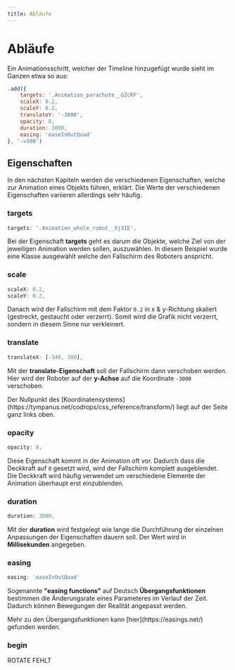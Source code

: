 ```yaml
---
title: Abläufe
---
```



# Abläufe

Ein Animationsschritt, welcher der Timeline hinzugefügt wurde sieht im Ganzen etwa so aus:

``` jsx
.add({
    targets: '.Animation_parachute__GZcRF',
    scaleX: 0.2, 
    scaleY: 0.2, 
    translateY: '-3000',
    opacity: 0,
    duration: 3000,
    easing: 'easeInOutQuad'
}, '-=500')
```

## Eigenschaften

In den nächsten Kapiteln werden die verschiedenen Eigenschaften, welche zur Animation eines Objekts führen, erklärt. Die Werte der verschiedenen Eigenschaften variieren allerdings sehr häufig.

### targets

``` jsx {1}
targets: '.Animation_whole_robot__Xj3IE',
```

Bei der Eigenschaft <b>targets</b> geht es darum die Objekte, welche Ziel von der jeweiligen Animation werden sollen, auszuwählen. In diesem Beispiel wurde eine Klasse ausgewählt welche den Fallschirm des Roboters anspricht.

### scale

``` jsx {1-2}
scaleX: 0.2,
scaleY: 0.2,  
```

Danach wird der Fallschirm mit dem Faktor `0.2` in x & y-Richtung skaliert (gestreckt, gestaucht oder verzerrt). Somit wird die Grafik nicht verzerrt, sondern in diesem Sinne nur verkleinert.

### translate 

``` jsx {1}
translateX: [-340, 300],
```

Mit der <b>translate-Eigenschaft</b> soll der Fallschirm dann verschoben werden. Hier wird der Roboter auf der <b>y-Achse</b> auf die Koordinate `-3000` verschoben.

<Callout>
    Der Nullpunkt des [Koordinatensystems](https://tympanus.net/codrops/css_reference/transform/) liegt auf der Seite ganz links oben.
</Callout>

### opacity

``` jsx 
opacity: 0,
```

Diese Eigenschaft kommt in der Animation oft vor. Dadurch dass die Deckkraft auf `0` gesetzt wird, wird der Fallschirm komplett ausgeblendet. Die Deckkraft wird häufig verwendet um verschiedene Elemente der Animation überhaupt erst einzublenden. 

### duration

``` jsx
duration: 3000,
```

Mit der <b>duration</b> wird festgelegt wie lange die Durchführung der einzelnen Anpassungen der Eigenschaften dauern soll. Der Wert wird in <b>Millisekunden</b> angegeben.

### easing

``` jsx
easing: 'easeInOutQuad'
```

Sogenannte <b>"easing functions"</b> auf Deutsch <b>Übergangsfunktionen</b> bestimmen die Änderungsrate eines Parameteres im Verlauf der Zeit. Dadurch können Bewegungen der Realität angepasst werden.

<Callout>
    Mehr zu den Übergangsfunktionen kann [hier](https://easings.net/) gefunden werden.
</Callout>


### begin


ROTATE FEHLT